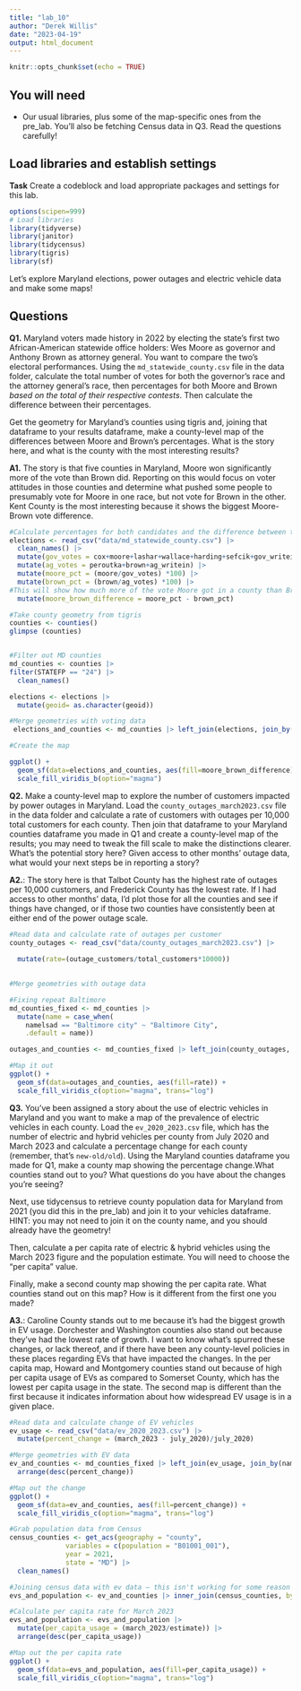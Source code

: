 ```yaml
---
title: "lab_10"
author: "Derek Willis"
date: "2023-04-19"
output: html_document
---
```


```r
knitr::opts_chunk$set(echo = TRUE)
```

## You will need

-   Our usual libraries, plus some of the map-specific ones from the pre_lab. You'll also be fetching Census data in Q3. Read the questions carefully!

## Load libraries and establish settings

**Task** Create a codeblock and load appropriate packages and settings for this lab.

```r
options(scipen=999)
# Load libraries
library(tidyverse)
library(janitor)
library(tidycensus)
library(tigris)
library(sf)
```

Let's explore Maryland elections, power outages and electric vehicle data and make some maps!

## Questions

**Q1.** Maryland voters made history in 2022 by electing the state's first two African-American statewide office holders: Wes Moore as governor and Anthony Brown as attorney general. You want to compare the two's electoral performances. Using the `md_statewide_county.csv` file in the data folder, calculate the total number of votes for both the governor's race and the attorney general's race, then percentages for both Moore and Brown *based on the total of their respective contests*. Then calculate the difference between their percentages.

Get the geometry for Maryland's counties using tigris and, joining that dataframe to your results dataframe, make a county-level map of the differences between Moore and Brown's percentages. What is the story here, and what is the county with the most interesting results?

**A1.** The story is that five counties in Maryland, Moore won significantly more of the vote than Brown did. Reporting on this would focus on voter attitudes in those counties and determine what pushed some people to presumably vote for Moore in one race, but not vote for Brown in the other. Kent County is the most interesting because it shows the biggest Moore-Brown vote difference.

```r
#Calculate percentages for both candidates and the difference between them per county
elections <- read_csv("data/md_statewide_county.csv") |>
  clean_names() |>
  mutate(gov_votes = cox+moore+lashar+wallace+harding+sefcik+gov_writein) |>
  mutate(ag_votes = peroutka+brown+ag_writein) |>
  mutate(moore_pct = (moore/gov_votes) *100) |>
  mutate(brown_pct = (brown/ag_votes) *100) |>
#This will show how much more of the vote Moore got in a county than Brown did in that same county. If it comes out as a negative number, that means Brown got a higher percentage of the vote in that county than Moore did in his race.
  mutate(moore_brown_difference = moore_pct - brown_pct)
```

```r
#Take county geometry from tigris
counties <- counties()
glimpse (counties)


#Filter out MD counties
md_counties <- counties |>
filter(STATEFP == "24") |>
  clean_names()

elections <- elections |>
  mutate(geoid= as.character(geoid))
```

```r
#Merge geometries with voting data
 elections_and_counties <- md_counties |> left_join(elections, join_by(geoid==geoid))


```

```r
#Create the map

ggplot() +
  geom_sf(data=elections_and_counties, aes(fill=moore_brown_difference)) +
  scale_fill_viridis_b(option="magma")

```

**Q2.** Make a county-level map to explore the number of customers impacted by power outages in Maryland. Load the `county_outages_march2023.csv` file in the data folder and calculate a rate of customers with outages per 10,000 total customers for each county. Then join that dataframe to your Maryland counties dataframe you made in Q1 and create a county-level map of the results; you may need to tweak the fill scale to make the distinctions clearer. What's the potential story here? Given access to other months' outage data, what would your next steps be in reporting a story?

**A2.**: The story here is that Talbot County has the highest rate of outages per 10,000 customers, and Frederick County has the lowest rate. If I had access to other months' data, I'd plot those for all the counties and see if things have changed, or if those two counties have consistently been at either end of the power outage scale.

```r
#Read data and calculate rate of outages per customer
county_outages <- read_csv("data/county_outages_march2023.csv") |>
  
  mutate(rate=(outage_customers/total_customers*10000))
  

```

```r
#Merge geometries with outage data

#Fixing repeat Baltimore 
md_counties_fixed <- md_counties |>
  mutate(name = case_when(
    namelsad == "Baltimore city" ~ "Baltimore City", 
    .default = name)) 

outages_and_counties <- md_counties_fixed |> left_join(county_outages, join_by(name==county))

```

```r
#Map it out
ggplot() +
  geom_sf(data=outages_and_counties, aes(fill=rate)) +
  scale_fill_viridis_c(option="magma", trans="log")

```

**Q3.** You've been assigned a story about the use of electric vehicles in Maryland and you want to make a map of the prevalence of electric vehicles in each county. Load the `ev_2020_2023.csv` file, which has the number of electric and hybrid vehicles per county from July 2020 and March 2023 and calculate a percentage change for each county (remember, that's `new-old/old`). Using the Maryland counties dataframe you made for Q1, make a county map showing the percentage change.What counties stand out to you? What questions do you have about the changes you're seeing?

Next, use tidycensus to retrieve county population data for Maryland from 2021 (you did this in the pre_lab) and join it to your vehicles dataframe. HINT: you may not need to join it on the county name, and you should already have the geometry!

Then, calculate a per capita rate of electric & hybrid vehicles using the March 2023 figure and the population estimate. You will need to choose the "per capita" value.

Finally, make a second county map showing the per capita rate. What counties stand out on this map? How is it different from the first one you made?

**A3.**: Caroline County stands out to me because it's had the biggest growth in EV usage. Dorchester and Washington counties also stand out because they've had the lowest rate of growth. I want to know what's spurred these changes, or lack thereof, and if there have been any county-level policies in these places regarding EVs that have impacted the changes. In the per capita map, Howard and Montgomery counties stand out because of high per capita usage of EVs as compared to Somerset County, which has the lowest per capita usage in the state. The second map is different than the first because it indicates information about how widespread EV usage is in a given place.

```r
#Read data and calculate change of EV vehicles
ev_usage <- read_csv("data/ev_2020_2023.csv") |>
  mutate(percent_change = (march_2023 - july_2020)/july_2020) 

```

```r
#Merge geometries with EV data
ev_and_counties <- md_counties_fixed |> left_join(ev_usage, join_by(name==county)) |>
  arrange(desc(percent_change))

```

```r
#Map out the change
ggplot() +
  geom_sf(data=ev_and_counties, aes(fill=percent_change)) +
  scale_fill_viridis_c(option="magma", trans="log")


```

```r
#Grab population data from Census
census_counties <- get_acs(geography = "county",
              variables = c(population = "B01001_001"),
              year = 2021,
              state = "MD") |>
  clean_names()
```

```r
#Joining census data with ev data — this isn't working for some reason
evs_and_population <- ev_and_counties |> inner_join(census_counties, by=("geoid")) 

```
```r
#Calculate per capita rate for March 2023
evs_and_population <- evs_and_population |>
  mutate(per_capita_usage = (march_2023/estimate)) |>
  arrange(desc(per_capita_usage))
```

```r
#Map out the per capita rate
ggplot() +
  geom_sf(data=evs_and_population, aes(fill=per_capita_usage)) +
  scale_fill_viridis_c(option="magma", trans="log")


```
